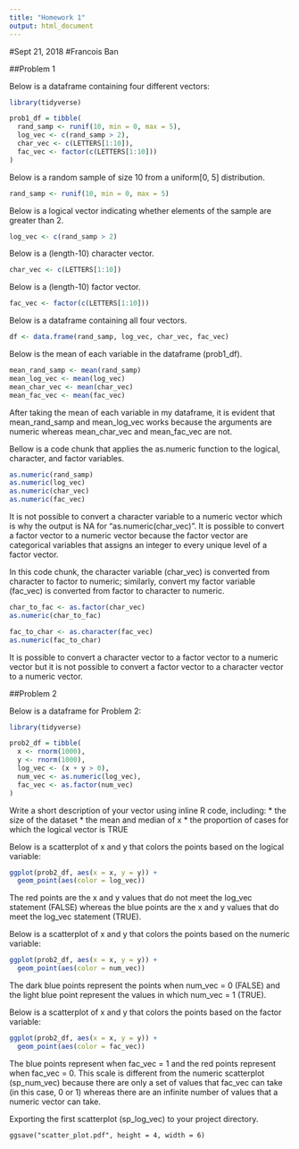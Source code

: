 ```yaml
---
title: "Homework 1"
output: html_document
---
```


#Sept 21, 2018
#Francois Ban

##Problem 1

Below is a dataframe containing four different vectors:

```r

library(tidyverse)

prob1_df = tibble(
  rand_samp <- runif(10, min = 0, max = 5),
  log_vec <- c(rand_samp > 2),
  char_vec <- c(LETTERS[1:10]),
  fac_vec <- factor(c(LETTERS[1:10]))
)
```

Below is a random sample of size 10 from a uniform[0, 5] distribution.

```r

rand_samp <- runif(10, min = 0, max = 5)
```

Below is a logical vector indicating whether elements of the sample are greater than 2.

```r

log_vec <- c(rand_samp > 2)
```

Below is a (length-10) character vector.
```r

char_vec <- c(LETTERS[1:10])
```

Below is a (length-10) factor vector.

```r

fac_vec <- factor(c(LETTERS[1:10]))
```

Below is a dataframe containing all four vectors.

```r

df <- data.frame(rand_samp, log_vec, char_vec, fac_vec)
```

Below is the mean of each variable in the dataframe (prob1_df).

```r

mean_rand_samp <- mean(rand_samp)
mean_log_vec <- mean(log_vec)
mean_char_vec <- mean(char_vec)
mean_fac_vec <- mean(fac_vec)
```

After taking the mean of each variable in my dataframe, it is evident that mean_rand_samp and mean_log_vec works because the arguments are numeric whereas mean_char_vec and mean_fac_vec are not.

Bellow is a code chunk that applies the as.numeric function to the logical, character, and factor variables.

```r

as.numeric(rand_samp)
as.numeric(log_vec)
as.numeric(char_vec)
as.numeric(fac_vec)
```

It is not possible to convert a character variable to a numeric vector which is why the output is NA for "as.numeric(char_vec)". It is possible to convert a factor vector to a numeric vector because the factor vector are categorical variables that assigns an integer to every unique level of a factor vector.

In this code chunk, the character variable (char_vec) is converted from character to factor to numeric; similarly, convert my factor variable (fac_vec) is converted from factor to character to numeric.

```r

char_to_fac <- as.factor(char_vec)
as.numeric(char_to_fac)

fac_to_char <- as.character(fac_vec)
as.numeric(fac_to_char)
```

It is possible to convert a character vector to a factor vector to a numeric vector but it is not possible to convert a factor vector to a character vector to a numeric vector.

##Problem 2

Below is a dataframe for Problem 2:
  
```r

library(tidyverse)

prob2_df = tibble(
  x <- rnorm(1000),
  y <- rnorm(1000),
  log_vec <- (x + y > 0),
  num_vec <- as.numeric(log_vec),
  fac_vec <- as.factor(num_vec)
)
```

Write a short description of your vector using inline R code, including: * the size of the dataset * the mean and median of x * the proportion of cases for which the logical vector is TRUE

Below is a scatterplot of x and y that colors the points based on the logical variable:
  
```r

ggplot(prob2_df, aes(x = x, y = y)) +
  geom_point(aes(color = log_vec))
```
The red points are the x and y values that do not meet the log_vec statement (FALSE) whereas the blue points are the x and y values that do meet the log_vec statement (TRUE).

Below is a scatterplot of x and y that colors the points based on the numeric variable:
  
```r

ggplot(prob2_df, aes(x = x, y = y)) +
  geom_point(aes(color = num_vec))
```
The dark blue points represent the points when num_vec = 0 (FALSE) and the light blue point represent the values in which num_vec = 1 (TRUE).

Below is a scatterplot of x and y that colors the points based on the factor variable: 
  
```r

ggplot(prob2_df, aes(x = x, y = y)) +
  geom_point(aes(color = fac_vec))
```
The blue points represent when fac_vec = 1 and the red points represent when fac_vec = 0. This scale is different from the numeric scatterplot (sp_num_vec) because there are only a set of values that fac_vec can take (in this case, 0 or 1) whereas there are an infinite number of values that a numeric vector can take.

Exporting the first scatterplot (sp_log_vec) to your project directory.

`ggsave("scatter_plot.pdf", height = 4, width = 6)`

